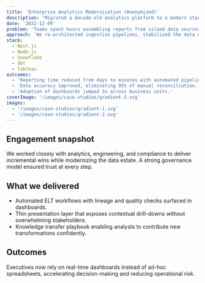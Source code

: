```yaml
---
title: 'Enterprise Analytics Modernization (Anonymized)'
description: 'Migrated a decade-old analytics platform to a modern stack with governed data access.'
date: '2022-12-09'
problem: 'Teams spent hours assembling reports from siloed data sources with no single source of truth.'
approach: 'We re-architected ingestion pipelines, stabilized the data model, and provided governed access layers for self-service dashboards.'
stack:
  - Next.js
  - Node.js
  - Snowflake
  - dbt
  - Tableau
outcomes:
  - 'Reporting time reduced from days to minutes with automated pipelines.'
  - 'Data accuracy improved, eliminating 95% of manual reconciliation.'
  - 'Adoption of dashboards jumped 3x across business units.'
coverImage: '/images/case-studies/gradient-3.svg'
images:
  - '/images/case-studies/gradient-1.svg'
  - '/images/case-studies/gradient-2.svg'
---
```


## Engagement snapshot

We worked closely with analytics, engineering, and compliance to deliver incremental wins while modernizing the data estate. A strong governance model ensured trust at every step.

## What we delivered

- Automated ELT workflows with lineage and quality checks surfaced in dashboards.
- Thin presentation layer that exposes contextual drill-downs without overwhelming stakeholders.
- Knowledge transfer playbook enabling analysts to contribute new transformations confidently.

## Outcomes

Executives now rely on real-time dashboards instead of ad-hoc spreadsheets, accelerating decision-making and reducing operational risk.
